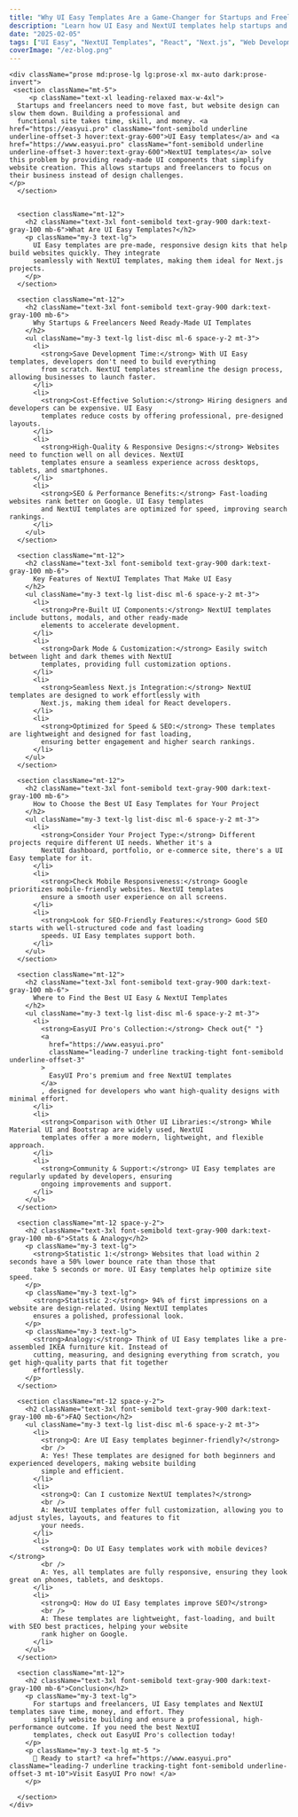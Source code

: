 ```yaml
---
title: "Why UI Easy Templates Are a Game-Changer for Startups and Freelancers (2025 Guide)"
description: "Learn how UI Easy and NextUI templates help startups and freelancers create great websites fast. Save time, improve performance, and grow easily!"
date: "2025-02-05"
tags: ["UI Easy", "NextUI Templates", "React", "Next.js", "Web Development"]
coverImage: "/ez-blog.png"
---
```


    <div className="prose md:prose-lg lg:prose-xl mx-auto dark:prose-invert">
     <section className="mt-5">
         <p className="text-xl leading-relaxed max-w-4xl">
      Startups and freelancers need to move fast, but website design can slow them down. Building a professional and
      functional site takes time, skill, and money. <a href="https://easyui.pro" className="font-semibold underline underline-offset-3 hover:text-gray-600">UI Easy templates</a> and <a href="https://www.easyui.pro" className="font-semibold underline underline-offset-3 hover:text-gray-600">NextUI templates</a> solve this problem by providing ready-made UI components that simplify website creation. This allows startups and freelancers to focus on their business instead of design challenges.
    </p>
      </section>


      <section className="mt-12">
        <h2 className="text-3xl font-semibold text-gray-900 dark:text-gray-100 mb-6">What Are UI Easy Templates?</h2>
        <p className="my-3 text-lg">
          UI Easy templates are pre-made, responsive design kits that help build websites quickly. They integrate
          seamlessly with NextUI templates, making them ideal for Next.js projects.
        </p>
      </section>

      <section className="mt-12">
        <h2 className="text-3xl font-semibold text-gray-900 dark:text-gray-100 mb-6">
          Why Startups & Freelancers Need Ready-Made UI Templates
        </h2>
        <ul className="my-3 text-lg list-disc ml-6 space-y-2 mt-3">
          <li>
            <strong>Save Development Time:</strong> With UI Easy templates, developers don't need to build everything
            from scratch. NextUI templates streamline the design process, allowing businesses to launch faster.
          </li>
          <li>
            <strong>Cost-Effective Solution:</strong> Hiring designers and developers can be expensive. UI Easy
            templates reduce costs by offering professional, pre-designed layouts.
          </li>
          <li>
            <strong>High-Quality & Responsive Designs:</strong> Websites need to function well on all devices. NextUI
            templates ensure a seamless experience across desktops, tablets, and smartphones.
          </li>
          <li>
            <strong>SEO & Performance Benefits:</strong> Fast-loading websites rank better on Google. UI Easy templates
            and NextUI templates are optimized for speed, improving search rankings.
          </li>
        </ul>
      </section>

      <section className="mt-12">
        <h2 className="text-3xl font-semibold text-gray-900 dark:text-gray-100 mb-6">
          Key Features of NextUI Templates That Make UI Easy
        </h2>
        <ul className="my-3 text-lg list-disc ml-6 space-y-2 mt-3">
          <li>
            <strong>Pre-Built UI Components:</strong> NextUI templates include buttons, modals, and other ready-made
            elements to accelerate development.
          </li>
          <li>
            <strong>Dark Mode & Customization:</strong> Easily switch between light and dark themes with NextUI
            templates, providing full customization options.
          </li>
          <li>
            <strong>Seamless Next.js Integration:</strong> NextUI templates are designed to work effortlessly with
            Next.js, making them ideal for React developers.
          </li>
          <li>
            <strong>Optimized for Speed & SEO:</strong> These templates are lightweight and designed for fast loading,
            ensuring better engagement and higher search rankings.
          </li>
        </ul>
      </section>

      <section className="mt-12">
        <h2 className="text-3xl font-semibold text-gray-900 dark:text-gray-100 mb-6">
          How to Choose the Best UI Easy Templates for Your Project
        </h2>
        <ul className="my-3 text-lg list-disc ml-6 space-y-2 mt-3">
          <li>
            <strong>Consider Your Project Type:</strong> Different projects require different UI needs. Whether it's a
            NextUI dashboard, portfolio, or e-commerce site, there's a UI Easy template for it.
          </li>
          <li>
            <strong>Check Mobile Responsiveness:</strong> Google prioritizes mobile-friendly websites. NextUI templates
            ensure a smooth user experience on all screens.
          </li>
          <li>
            <strong>Look for SEO-Friendly Features:</strong> Good SEO starts with well-structured code and fast loading
            speeds. UI Easy templates support both.
          </li>
        </ul>
      </section>

      <section className="mt-12">
        <h2 className="text-3xl font-semibold text-gray-900 dark:text-gray-100 mb-6">
          Where to Find the Best UI Easy & NextUI Templates
        </h2>
        <ul className="my-3 text-lg list-disc ml-6 space-y-2 mt-3">
          <li>
            <strong>EasyUI Pro's Collection:</strong> Check out{" "}
            <a
              href="https://www.easyui.pro"
              className="leading-7 underline tracking-tight font-semibold underline-offset-3"
            >
              EasyUI Pro's premium and free NextUI templates
            </a>
            , designed for developers who want high-quality designs with minimal effort.
          </li>
          <li>
            <strong>Comparison with Other UI Libraries:</strong> While Material UI and Bootstrap are widely used, NextUI
            templates offer a more modern, lightweight, and flexible approach.
          </li>
          <li>
            <strong>Community & Support:</strong> UI Easy templates are regularly updated by developers, ensuring
            ongoing improvements and support.
          </li>
        </ul>
      </section>

      <section className="mt-12 space-y-2">
        <h2 className="text-3xl font-semibold text-gray-900 dark:text-gray-100 mb-6">Stats & Analogy</h2>
        <p className="my-3 text-lg">
          <strong>Statistic 1:</strong> Websites that load within 2 seconds have a 50% lower bounce rate than those that
          take 5 seconds or more. UI Easy templates help optimize site speed.
        </p>
        <p className="my-3 text-lg">
          <strong>Statistic 2:</strong> 94% of first impressions on a website are design-related. Using NextUI templates
          ensures a polished, professional look.
        </p>
        <p className="my-3 text-lg">
          <strong>Analogy:</strong> Think of UI Easy templates like a pre-assembled IKEA furniture kit. Instead of
          cutting, measuring, and designing everything from scratch, you get high-quality parts that fit together
          effortlessly.
        </p>
      </section>

      <section className="mt-12 space-y-2">
        <h2 className="text-3xl font-semibold text-gray-900 dark:text-gray-100 mb-6">FAQ Section</h2>
        <ul className="my-3 text-lg list-disc ml-6 space-y-2 mt-3">
          <li>
            <strong>Q: Are UI Easy templates beginner-friendly?</strong>
            <br />
            A: Yes! These templates are designed for both beginners and experienced developers, making website building
            simple and efficient.
          </li>
          <li>
            <strong>Q: Can I customize NextUI templates?</strong>
            <br />
            A: NextUI templates offer full customization, allowing you to adjust styles, layouts, and features to fit
            your needs.
          </li>
          <li>
            <strong>Q: Do UI Easy templates work with mobile devices?</strong>
            <br />
            A: Yes, all templates are fully responsive, ensuring they look great on phones, tablets, and desktops.
          </li>
          <li>
            <strong>Q: How do UI Easy templates improve SEO?</strong>
            <br />
            A: These templates are lightweight, fast-loading, and built with SEO best practices, helping your website
            rank higher on Google.
          </li>
        </ul>
      </section>

      <section className="mt-12">
        <h2 className="text-3xl font-semibold text-gray-900 dark:text-gray-100 mb-6">Conclusion</h2>
        <p className="my-3 text-lg">
          For startups and freelancers, UI Easy templates and NextUI templates save time, money, and effort. They
          simplify website building and ensure a professional, high-performance outcome. If you need the best NextUI
          templates, check out EasyUI Pro's collection today!
        </p>
        <p className="my-3 text-lg mt-5 ">
          🚀 Ready to start? <a href="https://www.easyui.pro" className="leading-7 underline tracking-tight font-semibold underline-offset-3 mt-10">Visit EasyUI Pro now! </a>    
        </p>
         
      </section>
    </div>